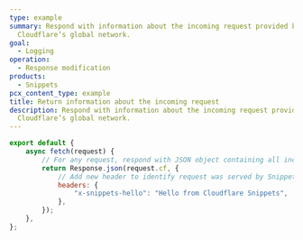 ```yaml
---
type: example
summary: Respond with information about the incoming request provided by
  Cloudflare’s global network.
goal:
  - Logging
operation:
  - Response modification
products:
  - Snippets
pcx_content_type: example
title: Return information about the incoming request
description: Respond with information about the incoming request provided by
  Cloudflare’s global network.
---
```


```js
export default {
	async fetch(request) {
		// For any request, respond with JSON object containing all incoming request properties provided by Cloudflare network
		return Response.json(request.cf, {
			// Add new header to identify request was served by Snippets
			headers: {
				"x-snippets-hello": "Hello from Cloudflare Snippets",
			},
		});
	},
};
```
